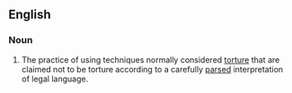 ==English==
{{wikipedia}}

===Noun===
{{en-noun|-}}

# {{lb|en|US|politics|euphemistic}} The practice of using techniques normally considered [[torture]] that are claimed not to be torture according to a carefully [[parsed]] interpretation of legal language.